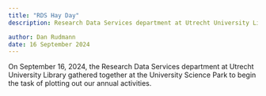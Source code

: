 ```yaml
---
title: "RDS Hay Day"
description: Research Data Services department at Utrecht University Library gathered together in the University Green Office of the University Science Park

author: Dan Rudmann
date: 16 September 2024
---
```

On September 16, 2024, the Research Data Services department at Utrecht University Library gathered together at the University Science Park to begin the task of plotting out our annual activities. 
